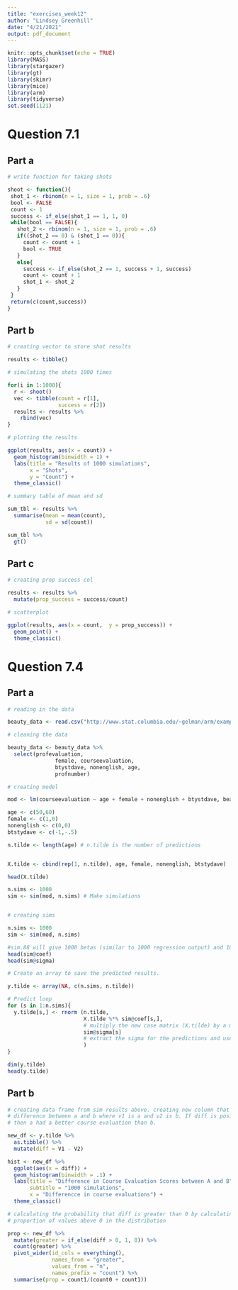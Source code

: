 ```yaml
---
title: "exercises_week12"
author: "Lindsey Greenhill"
date: "4/21/2021"
output: pdf_document
---
```


```r
knitr::opts_chunk$set(echo = TRUE)
library(MASS)
library(stargazer)
library(gt)
library(skimr)
library(mice)
library(arm)
library(tidyverse)
set.seed(1121)
```

# Question 7.1

## Part a

```r

# write function for taking shots

shoot <- function(){
 shot_1 <- rbinom(n = 1, size = 1, prob = .6)
 bool <- FALSE
 count <- 1
 success <- if_else(shot_1 == 1, 1, 0)
 while(bool == FALSE){
   shot_2 <- rbinom(n = 1, size = 1, prob = .6)
   if((shot_2 == 0) & (shot_1 == 0)){
     count <- count + 1
     bool <- TRUE
   }
   else{
     success <- if_else(shot_2 == 1, success + 1, success)
     count <- count + 1
     shot_1 <- shot_2
   }
 }
 return(c(count,success))
}


```

## Part b

```r
# creating vector to store shot results

results <- tibble()

# simulating the shots 1000 times

for(i in 1:1000){
  r <- shoot()
  vec <- tibble(count = r[1],
                success = r[2])
  results <- results %>%
    rbind(vec)
}

# plotting the results

ggplot(results, aes(x = count)) +
  geom_histogram(binwidth = 1) +
  labs(title = "Results of 1000 simulations",
       x = "Shots",
       y = "Count") +
  theme_classic()

# summary table of mean and sd

sum_tbl <- results %>%
  summarise(mean = mean(count),
            sd = sd(count))

sum_tbl %>%
  gt()

```

##  Part c

```r

# creating prop success col

results <- results %>%
  mutate(prop_success = success/count)

# scatterplot

ggplot(results, aes(x = count,  y = prop_success)) +
  geom_point() +
  theme_classic()
```

# Question 7.4

## Part a

```r

# reading in the data

beauty_data <- read.csv("http://www.stat.columbia.edu/~gelman/arm/examples/beauty/ProfEvaltnsBeautyPublic.csv", header = TRUE)

# cleaning the data

beauty_data <- beauty_data %>% 
  select(profevaluation, 
               female, courseevaluation, 
               btystdave, nonenglish, age, 
               profnumber)

# creating model

mod <- lm(courseevaluation ~ age + female + nonenglish + btystdave, beauty_data)

age <- c(50,60)
female <- c(1,0)
nonenglish <- c(0,0)
btstydave <- c(-1,-.5)

n.tilde <- length(age) # n.tilde is the number of predictions


X.tilde <- cbind(rep(1, n.tilde), age, female, nonenglish, btstydave)

head(X.tilde)

n.sims <- 1000
sim <- sim(mod, n.sims) # Make simulations


# creating sims

n.sims <- 1000
sim <- sim(mod, n.sims)

#sim.88 will give 1000 betas (similar to 1000 regression output) and 1000 sigmas.
head(sim@coef)
head(sim@sigma)

# Create an array to save the predicted results.

y.tilde <- array(NA, c(n.sims, n.tilde))

# Predict loop
for (s in 1:n.sims){
  y.tilde[s,] <- rnorm (n.tilde, 
                        X.tilde %*% sim@coef[s,], 
                        # multiply the new case matrix (X.tilde) by a matrix of simulated coefficients (sim.88@coef)
                        sim@sigma[s]
                        # extract the sigma for the predictions and use it as the standard deviation of rnorm()
                        )
}

dim(y.tilde)
head(y.tilde)


```

## Part b

```r

# creating data frame from sim results above. creating new column that is the
# difference between a and b where v1 is a and v2 is b. If diff is positive,
# then a had a better course evaluation than b.

new_df <- y.tilde %>% 
  as.tibble() %>%
  mutate(diff = V1 - V2)

hist <- new_df %>%
  ggplot(aes(x = diff)) +
  geom_histogram(binwidth = .1) +
  labs(title = "Difference in Course Evaluation Scores between A and B",
       subtitle = "1000 simulations",
       x = "Differencce in course evaluations") +
  theme_classic()

# calculating the probability that diff is greater than 0 by calculating the
# proportion of values above 0 in the distribution

prop <- new_df %>%
  mutate(greater = if_else(diff > 0, 1, 0)) %>%
  count(greater) %>%
  pivot_wider(id_cols = everything(),
              names_from = "greater",
              values_from = "n",
              names_prefix = "count") %>%
  summarise(prop = count1/(count0 + count1))
```



